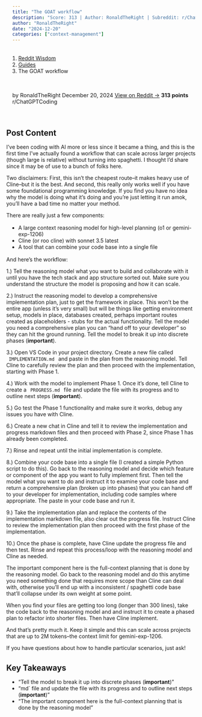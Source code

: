 ```yaml
---
title: "The GOAT workflow"
description: "Score: 313 | Author: RonaldTheRight | Subreddit: r/ChatGPTCoding"
author: "RonaldTheRight"
date: "2024-12-20"
categories: ["context-management"]
---
```


<nav aria-label="breadcrumb">
  <ol class="breadcrumb">
    <li class="breadcrumb-item"><a href="../../../index.html">Reddit Wisdom</a></li>
    <li class="breadcrumb-item"><a href="../../index.html">Guides</a></li>
    <li class="breadcrumb-item active" aria-current="page">The GOAT workflow</li>
  </ol>
</nav>

<div class="post-meta">
  <span class="author">by RonaldTheRight</span>
  <span class="date">December 20, 2024</span>
  <span class="reddit-link"><a href="https://reddit.com/r/ChatGPTCoding/comments/1hinwsr/the_goat_workflow/" target="_blank">View on Reddit →</a></span>
  <span class="score">313 points</span>
  <span class="subreddit">r/ChatGPTCoding</span>
</div>


## Post Content

I've been coding with AI more or less since it became a thing, and this is the first time I've actually found a workflow that can scale across larger projects (though large is relative) without turning into spaghetti. I thought I'd share since it may be of use to a bunch of folks here.

Two disclaimers: First, this isn't the cheapest route--it makes heavy use of Cline--but it is the best. And second, this really only works well if you have some foundational programming knowledge. If you find you have no idea why the model is doing what it's doing and you're just letting it run amok, you'll have a bad time no matter your method.

There are really just a few components:

- A large context reasoning model for high-level planning (o1 or gemini-exp-1206)
- Cline (or roo cline) with sonnet 3.5 latest
- A tool that can combine your code base into a single file

And here's the workflow:

1.) Tell the reasoning model what you want to build and collaborate with it until you have the tech stack and app structure sorted out. Make sure you understand the structure the model is proposing and how it can scale.

2.) Instruct the reasoning model to develop a comprehensive implementation plan, just to get the framework in place. This won't be the entire app (unless it's very small) but will be things like getting environment setup, models in place, databases created, perhaps important routes created as placeholders - stubs for the actual functionality. Tell the model you need a comprehensive plan you can "hand off to your developer" so they can hit the ground running. Tell the model to break it up into discrete phases (**important**).

3.) Open VS Code in your project directory. Create a new file called `IMPLEMENTATION.md` and paste in the plan from the reasoning model. Tell Cline to carefully review the plan and then proceed with the implementation, starting with Phase 1.

4.) Work with the model to implement Phase 1. Once it's done, tell Cline to create a `PROGRESS.md` file and update the file with its progress and to outline next steps (**important**).

5.) Go test the Phase 1 functionality and make sure it works, debug any issues you have with Cline.

6.) Create a new chat in Cline and tell it to review the implementation and progress markdown files and then proceed with Phase 2, since Phase 1 has already been completed.

7.) Rinse and repeat until the initial implementation is complete.

8.) Combine your code base into a single file (I created a simple Python script to do this). Go back to the reasoning model and decide which feature or component of the app you want to fully implement first. Then tell the model what you want to do and instruct it to examine your code base and return a comprehensive plan (broken up into phases) that you can hand off to your developer for implementation, including code samples where appropriate. The paste in your code base and run it.

9.) Take the implementation plan and replace the contents of the implementation markdown file, also clear out the progress file. Instruct Cline to review the implementation plan then proceed with the first phase of the implementation.

10.) Once the phase is complete, have Cline update the progress file and then test. Rinse and repeat this process/loop with the reasoning model and Cline as needed.

The important component here is the full-context planning that is done by the reasoning model. Go back to the reasoning model and do this anytime you need something done that requires more scope than Cline can deal with, otherwise you'll end up with a inconsistent / spaghetti code base that'll collapse under its own weight at some point.

When you find your files are getting too long (longer than 300 lines), take the code back to the reasoning model and and instruct it to create a phased plan to refactor into shorter files. Then have Cline implement.

And that's pretty much it. Keep it simple and this can scale across projects that are up to 2M tokens--the context limit for gemini-exp-1206.

If you have questions about how to handle particular scenarios, just ask!

## Key Takeaways

- "Tell the model to break it up into discrete phases (**important**)"
- "md` file and update the file with its progress and to outline next steps (**important**)"
- "The important component here is the full-context planning that is done by the reasoning model"

<style>
.post-meta {
  display: flex;
  gap: 1.5rem;
  flex-wrap: wrap;
  margin: 1rem 0 2rem 0;
  padding: 1rem;
  background: var(--bs-light);
  border-radius: 0.5rem;
  font-size: 0.9rem;
}

.post-meta span {
  color: var(--bs-secondary);
}

.post-meta .score {
  color: var(--bs-success);
  font-weight: bold;
}

.post-actions {
  display: flex;
  gap: 1rem;
  margin: 2rem 0;
}

.post-content {
  line-height: 1.8;
  font-size: 1.1rem;
}

h2, h3, h4 {
  margin-top: 2rem;
  margin-bottom: 1rem;
}

ul, ol {
  margin: 1rem 0;
  padding-left: 2rem;
}

blockquote {
  border-left: 4px solid var(--bs-primary);
  padding-left: 1rem;
  margin: 1.5rem 0;
  font-style: italic;
}

code {
  background: var(--bs-light);
  padding: 0.2rem 0.4rem;
  border-radius: 0.25rem;
}

pre {
  background: var(--bs-light);
  padding: 1rem;
  border-radius: 0.5rem;
  overflow-x: auto;
}
</style>